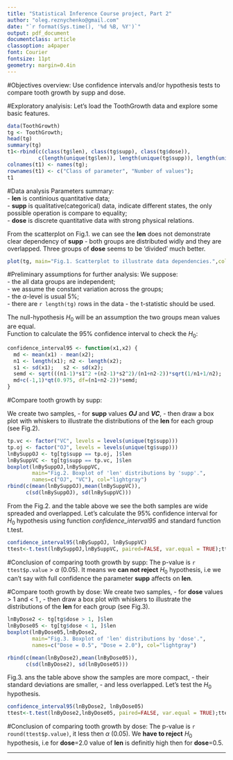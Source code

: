 ```yaml
---
title: "Statistical Inference Course project, Part 2"
author: "oleg.reznychenko@gmail.com"
date: "`r format(Sys.time(), '%d %B, %Y')`"
output: pdf_document
documentclass: article
classoption: a4paper
font: Courier
fontsize: 11pt
geometry: margin=0.4in
---
```


#Objectives overview: 
Use confidence intervals and/or hypothesis tests to compare tooth growth by supp and dose.

#Exploratory analyisis:
Let's load the ToothGrowth data and explore some basic features.
```r
data(ToothGrowth)
tg <- ToothGrowth;
head(tg)
summary(tg)
t1<-rbind(c(class(tg$len), class(tg$supp), class(tg$dose)),
          c(length(unique(tg$len)), length(unique(tg$supp)), length(unique(tg$dose))));
colnames(t1) <- names(tg);
rownames(t1) <- c("Class of parameter", "Number of values"); 
t1
```

#Data analysis
Parameters summary:      
 - **len** is continious quantitative data;     
 - **supp** is qualitative(categorical) data, indicate different states, the only possible operation is compare to equality;     
 - **dose** is discrete quantitative data with strong physical relations.     
 
From the scatterplot on Fig.1. we can see the **len** does not demonstrate clear dependency of **supp** - both groups are distributed widly and they are overlapped. Three groups of **dose** seems to be 'divided' much better. 

```r
plot(tg, main="Fig.1. Scatterplot to illustrate data dependencies.",col="blue")
```
 
#Preliminary assumptions for further analysis:
We suppose:      
 - the all data groups are independent;    
 - we assume the constant variation across the groups;  
 - the $\alpha$-level is usual 5%;    
 - there are `r length(tg)` rows in the data - the t-statistic should be used.     
 
The null-hypothesis $H_0$ will be an assumption the two groups mean values are equal.    
Function to calculate the 95% confidence interval to check the $H_0$:
```r
confidence_interval95 <- function(x1,x2) {
  md <- mean(x1) - mean(x2);
  n1 <- length(x1); n2 <- length(x2);
  s1 <- sd(x1);   s2 <- sd(x2);
  semd <- sqrt(((n1-1)*s1^2 +(n2-1)*s2^2)/(n1+n2-2))*sqrt(1/n1+1/n2);
  md+c(-1,1)*qt(0.975, df=(n1+n2-2))*semd;
}
```

#Compare tooth growth by supp:

We create two samples, - for **supp** values ***OJ*** and ***VC***, - then draw a box plot with whiskers to illustrate the distributions of the **len** for each group (see Fig.2). 
```r
tp.vc <- factor("VC", levels = levels(unique(tg$supp)))
tp.oj <- factor("OJ", levels = levels(unique(tg$supp)))
lnBySuppOJ <- tg[tg$supp == tp.oj, ]$len
lnBySuppVC <- tg[tg$supp == tp.vc, ]$len
boxplot(lnBySuppOJ,lnBySuppVC, 
        main="Fig.2. Boxplot of 'len' distributions by 'supp'.", 
        names=c("OJ", "VC"), col="lightgray")
rbind(c(mean(lnBySuppOJ),mean(lnBySuppVC)),
      c(sd(lnBySuppOJ), sd(lnBySuppVC)))
```

From the Fig.2. and the table above we see the both samples are wide spreaded and overlapped. Let's calculate the 95% confidence interval for $H_0$ hypothesis using function *confidence_interval95* and standard function t.test.
```r
confidence_interval95(lnBySuppOJ, lnBySuppVC)
ttest<-t.test(lnBySuppOJ,lnBySuppVC, paired=FALSE, var.equal = TRUE);ttest
```
#Conclusion of comparing tooth growth by supp:
The p-value is `r ttest$p.value` > $\alpha$ (0.05). It means we **can not reject** $H_0$ hypothesis, i.e we can't say with full confidence the parameter **supp** affects on **len**. 

#Compare tooth growth by dose:
We create two samples, - for **dose** values > 1 and < 1 , - then draw a box plot with whiskers to illustrate the distributions of the **len** for each group (see Fig.3).
```r
lnByDose2 <- tg[tg$dose > 1, ]$len
lnByDose05 <- tg[tg$dose < 1, ]$len
boxplot(lnByDose05,lnByDose2, 
        main="Fig.3. Boxplot of 'len' distributions by 'dose'.", 
        names=c("Dose = 0.5", "Dose = 2.0"), col="lightgray")

rbind(c(mean(lnByDose2),mean(lnByDose05)),
      c(sd(lnByDose2), sd(lnByDose05)))
```
Fig.3. ans the table above show the samples are more compact, - their standard deviations are smaller, - and less overlapped. Let's test the $H_0$ hypothesis.
```r
confidence_interval95(lnByDose2, lnByDose05)
ttest<-t.test(lnByDose2,lnByDose05, paired=FALSE, var.equal = TRUE);ttest
```
#Conclusion of comparing tooth growth by dose: 
The p-value is `r round(ttest$p.value)`, it less then $\alpha$ (0.05). We **have to reject** $H_0$ hypothesis, i.e  for **dose**=2.0 value of **len** is definitly high then for **dose**=0.5. 


-----------------------------------------------------------------------
